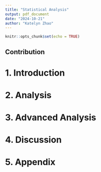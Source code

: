 ```yaml
---
title: "Statistical Analysis"
output: pdf_document
date: "2024-10-21"
author: "Katelyn Zhao"
---
```


```r
knitr::opts_chunk$set(echo = TRUE)
```

## Contribution

# 1. Introduction

# 2. Analysis

# 3. Advanced Analysis

# 4. Discussion

# 5. Appendix
